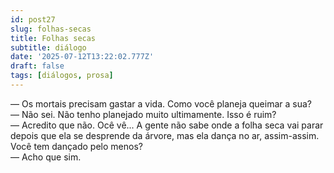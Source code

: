 ```yaml
---
id: post27
slug: folhas-secas
title: Folhas secas
subtitle: diálogo
date: '2025-07-12T13:22:02.777Z'
draft: false
tags: [diálogos, prosa]
---
```

— Os mortais precisam gastar a vida. Como você planeja queimar a sua?  
— Não sei. Não tenho planejado muito ultimamente. Isso é ruim?  
— Acredito que não. Ocê vê... A gente não sabe onde a folha seca 
vai parar depois que ela se desprende da árvore, mas ela dança no ar, assim-assim.
Você tem dançado pelo menos?  
— Acho que sim.